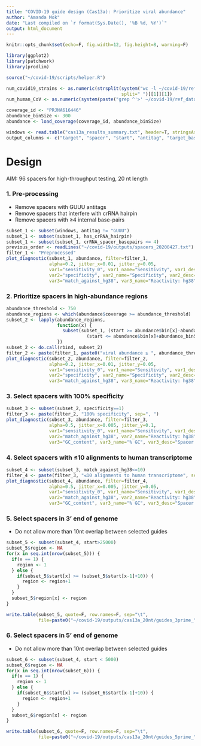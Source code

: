 ```yaml
---
title: "COVID-19 guide design (Cas13a): Prioritize viral abundance"
author: "Amanda Mok"
date: "Last compiled on `r format(Sys.Date(), '%B %d, %Y')`"
output: html_document
---
```


```r
knitr::opts_chunk$set(echo=F, fig.width=12, fig.height=8, warning=F)

library(ggplot2)
library(patchwork)
library(prodlim)

source("~/covid-19/scripts/helper.R")
```

```r
num_covid19_strains <- as.numeric(strsplit(system("wc -l ~/covid-19/ref_data/gisaid_cov2020_alignment.txt", intern=T),
                                           split=" ")[[1]][1])
num_human_CoV <- as.numeric(system(paste("grep ^'>' ~/covid-19/ref_data/human_CoV.fa | wc -l"), intern=T))

coverage_id <- "PRJNA616446"
abundance_binSize <- 300
abundance <- load_coverage(coverage_id, abundance_binSize)

windows <- read.table("cas13a_results_summary.txt", header=T, stringsAsFactors=F)
output_columns <- c("target", "spacer", "start", "antitag", "target_basepairing_prob", "match_against_bosTau9")
```

# Design

AIM: 96 spacers for high-throughput testing, 20 nt length

### 1. Pre-processing

- Remove spacers with GUUU antitags
- Remove spacers that interfere with crRNA hairpin
- Remove spacers with ≥4 internal base-pairs

```r
subset_1 <- subset(windows, antitag != "GUUU")
subset_1 <- subset(subset_1, has_crRNA_hairpin)
subset_1 <- subset(subset_1, crRNA_spacer_basepairs <= 4)
previous_order <- readLines("~/covid-19/outputs/spacers_20200427.txt")
filter_1 <- "Preprocessed"
plot_diagnostic(subset_1, abundance, filter=filter_1,
                alpha=0.2, jitter_x=0.01, jitter_y=0.05,
                var1="sensitivity_0", var1_name="Sensitivity", var1_desc="% SARS-CoV-2 genomes captured",
                var2="specificity", var2_name="Specificity", var2_desc="% human coronaviruses missed",
                var3="match_against_hg38", var3_name="Reactivity: hg38", var3_desc="# alignments to human transcriptome")
```

### 2. Prioritize spacers in high-abundance regions

```r
abundance_threshold <- 750
abundance_regions <- which(abundance$coverage >= abundance_threshold)
subset_2 <- lapply(abundance_regions,
                   function(x) {
                     subset(subset_1, (start >= abundance$bin[x]-abundance_binSize/2) & 
                              (start <= abundance$bin[x]+abundance_binSize/2))
                   })
subset_2 <- do.call(rbind, subset_2)
filter_2 <- paste(filter_1, paste0("viral abundance ≥ ", abundance_threshold), sep=", ")
plot_diagnostic(subset_2, abundance, filter=filter_2,
                alpha=0.2, jitter_x=0.01, jitter_y=0.05,
                var1="sensitivity_0", var1_name="Sensitivity", var1_desc="% SARS-CoV-2 genomes captured",
                var2="specificity", var2_name="Specificity", var2_desc="% human coronaviruses missed",
                var3="match_against_hg38", var3_name="Reactivity: hg38", var3_desc="# alignments to human transcriptome")
```

### 3. Select spacers with 100% specificity

```r
subset_3 <- subset(subset_2, specificity==1)
filter_3 <- paste(filter_2, "100% specificity", sep=", ")
plot_diagnostic(subset_3, abundance, filter=filter_3,
                alpha=0.5, jitter_x=0.005, jitter_y=0.1,
                var1="sensitivity_0", var1_name="Sensitivity", var1_desc="% SARS-CoV-2 genomes captured",
                var2="match_against_hg38", var2_name="Reactivity: hg38", var2_desc="# alignments to human transcriptome",
                var3="GC_content", var3_name="% GC", var3_desc="Spacer GC content")
```

### 4. Select spacers with ≤10 alignments to human transcriptome

```r
subset_4 <- subset(subset_3, match_against_hg38<=10)
filter_4 <- paste(filter_3, "≤10 alignments to human transcriptome", sep=",\n")
plot_diagnostic(subset_4, abundance, filter=filter_4,
                alpha=0.5, jitter_x=0.005, jitter_y=0.05,
                var1="sensitivity_0", var1_name="Sensitivity", var1_desc="% SARS-CoV-2 genomes captured",
                var2="match_against_hg38", var2_name="Reactivity: hg38", var2_desc="# alignments to human transcriptome",
                var3="GC_content", var3_name="% GC", var3_desc="Spacer GC content")
```

### 5. Select spacers in 3' end of genome

- Do not allow more than 10nt overlap between selected guides

```r
subset_5 <- subset(subset_4, start>25000)
subset_5$region <- NA
for(x in seq.int(nrow(subset_5))) {
  if(x == 1) {
    region <- 1
  } else {
    if(subset_5$start[x] >= (subset_5$start[x-1]+10)) {
      region <- region+1
    }
  }
  subset_5$region[x] <- region
}

write.table(subset_5, quote=F, row.names=F, sep="\t",
            file=paste0("~/covid-19/outputs/cas13a_20nt/guides_3prime_", format(Sys.time(), "%Y%m%d"), ".txt"))
```

### 6. Select spacers in 5' end of genome

- Do not allow more than 10nt overlap between selected guides

```r
subset_6 <- subset(subset_4, start < 5000)
subset_6$region <- NA
for(x in seq.int(nrow(subset_6))) {
  if(x == 1) {
    region <- 1
  } else {
    if(subset_6$start[x] >= (subset_6$start[x-1]+10)) {
      region <- region+1
    }
  }
  subset_6$region[x] <- region
}

write.table(subset_6, quote=F, row.names=F, sep="\t",
            file=paste0("~/covid-19/outputs/cas13a_20nt/guides_5prime_", format(Sys.time(), "%Y%m%d"), ".txt"))
```